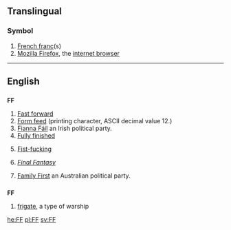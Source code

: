 {{also|ff|ff.|fF|ﬀ|␌}}
==Translingual==

===Symbol===
{{mul-symbol}}

# [[French franc]](s)
# [[w:Firefox|Mozilla Firefox]], the [[internet browser]]

----

==English==

==={{initialism-old|en}}===
'''FF'''

# [[fast forward|Fast forward]]
# [[form feed|Form feed]] (printing character, ASCII decimal value 12.)
# [[Fianna Fáil|Fianna Fáil]] an Irish political party.
# [[fully finished|Fully finished]]
# {{vulgar|slang}} [[fist-fucking|Fist-fucking]]
# {{video games}} ''[[w:Final Fantasy|Final Fantasy]]'' {{qualifier|at Wikipedia}}
# [[w:Family First|Family First]] an Australian political party.

==={{abbreviation-old}}===
'''FF'''

# [[frigate]], a type of warship

[[he:FF]]
[[pl:FF]]
[[sv:FF]]